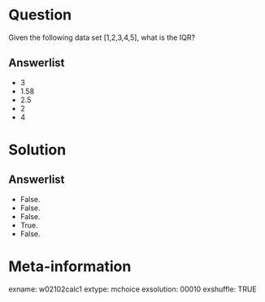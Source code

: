 Question
========
Given the following data set [1,2,3,4,5], what is the IQR?

Answerlist
----------
* 3
* 1.58
* 2.5
* 2
* 4


Solution
========

Answerlist
----------
* False.
* False.
* False.
* True.
* False.


Meta-information
================
exname: w02102calc1
extype: mchoice
exsolution: 00010
exshuffle: TRUE